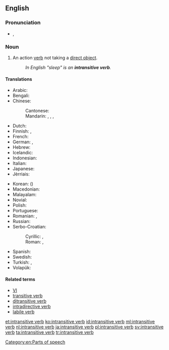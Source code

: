 ==English==
{{wikipedia}}

===Pronunciation===
* {{IPA|/ɪnˌtrænsətɪv ˈvɜːb/|/ɪnˌtrænzətɪv ˈvɜːb/}}, {{X-SAMPA|/In%tr{ns@tIv "v3:b/|/In%tr{nz@tIv "v3:b/}}

===Noun===
{{en-noun|head=[[intransitive]] [[verb]]}}

# {{context|grammar|lang=en}} An action [[verb]] not taking a [[direct object]].
#: ''In English "sleep" is an '''intransitive verb'''.''

====Translations====
{{trans-top|action verb not taking a direct object}}
* Arabic: {{t-|ar|فعل لازم|m|tr=fiʿl lāzim}}
* Bengali: {{t-|bn|অকর্মক ক্রিয়া|tr=ôkôrmôk kriya|sc=Beng}}
* Chinese:
*: Cantonese: {{t-|yue|不及物動詞|tr=bat1 kap6 mat6 dung6 ci4|sc=Hani}}
*: Mandarin: {{t|cmn|不及物動詞|sc=Hani}},  {{t|cmn|不及物动词|tr=bùjíwù dòngcí|sc=Hani}}, {{t-|cmn|自動詞|sc=Hani}},  {{t|cmn|自动词|tr=zìdòngcí|sc=Hani}}
* Dutch: {{t+|nl|onovergankelijk werkwoord|n}}
* Finnish: {{t-|fi|intransitiivinen verbi}}, {{t+|fi|intransitiiviverbi}}
* French: {{t+|fr|verbe intransitif|m}}
* German: {{t-|de|Intransitiv|m}}, {{t+|de|intransitives Verb|n}}
* Hebrew: {{t+|he|פועל עומד|m}}
* Icelandic: {{t-|is|áhrifslaus sögn|f}}
* Indonesian: {{t-|id|kata kerja intransitif}}
* Italian: {{t-|it|verbo intransitivo|m}}
* Japanese: {{t-|ja|自動詞|tr=じどうし, jidōshi}}
* Jèrriais: {{tø|roa-jer|vèrbe întransitif|m}}
{{trans-mid}}
* Korean: {{t+|ko|자동사|tr=jadongsa|sc=Kore}} ({{t+|ko|自動詞|sc=Kore}})
* Macedonian: {{t-|mk|непреоден глагол|m|tr=nepréoden glágol}}
* Malayalam: {{t-|ml|അകര്‍മ്മകക്രിയ|sc=Mlym}}
* Novial: {{tø|nov|non-transitiv verbe}}
* Polish: {{t+|pl|czasownik nieprzechodni|m}}
* Portuguese: {{t-|pt|predicação verbal}}
* Romanian: {{t-|ro|intranzitiv|m}}, {{t-|ro|verb intranzitiv|n}}
* Russian: {{t-|ru|непереходный глагол|m|tr=neperexódnyj glagól}}
* Serbo-Croatian:
*: Cyrillic: {{t-|sh|непрелазни глагол|m}}, {{t-|sh|непријелазни глагол|m}}
*: Roman: {{t-|sh|neprelazni glagol|m}}, {{t-|sh|neprijelazni glagol|m}}
* Spanish: {{t+|es|verbo intransitivo|m}}
* Swedish: {{t+|sv|intransitivt verb}}
* Turkish: {{t+|tr|geçişsiz fiil}}, {{t-|tr|geçişsiz eylem}}
* Volapük: {{t-|vo|värb neloveädik}}
{{trans-bottom}}

====Related terms====
* [[VI#English|VI]]
* [[transitive verb]]
* [[ditransitive verb]]
* [[intradirective verb]]
* [[labile verb]]

[[Category:en:Parts of speech]]

[[et:intransitive verb]]
[[ko:intransitive verb]]
[[id:intransitive verb]]
[[ml:intransitive verb]]
[[nl:intransitive verb]]
[[ja:intransitive verb]]
[[pl:intransitive verb]]
[[sv:intransitive verb]]
[[ta:intransitive verb]]
[[tr:intransitive verb]]
